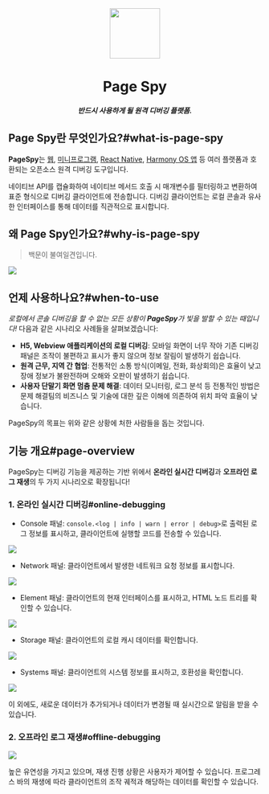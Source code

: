 [license-img]: https://img.shields.io/github/license/HuolalaTech/page-spy-web?label=License
[license-url]: https://github.com/HuolalaTech/page-spy-web/blob/main/LICENSE
[release-img]: https://img.shields.io/github/package-json/v/HuolalaTech/page-spy-web/release?label=Release
[release-url]: https://github.com/HuolalaTech/page-spy-web/blob/release/package.json
[browser-ver-img]: https://img.shields.io/npm/v/@huolala-tech/page-spy-browser?label=Browser&color=orange
[browser-ver-url]: https://npmjs.com/package/@huolala-tech/page-spy-browser
[uniapp-ver-img]: https://img.shields.io/npm/v/@huolala-tech/page-spy-uniapp?label=UniApp&color=green
[uniapp-ver-url]: https://npmjs.com/package/@huolala-tech/page-spy-uniapp
[wechat-ver-img]: https://img.shields.io/npm/v/@huolala-tech/page-spy-wechat?label=Wechat&color=green
[wechat-ver-url]: https://npmjs.com/package/@huolala-tech/page-spy-wechat
[alipay-ver-img]: https://img.shields.io/npm/v/@huolala-tech/page-spy-alipay?label=Alipay&color=blue
[alipay-ver-url]: https://npmjs.com/package/@huolala-tech/page-spy-alipay
[taro-ver-img]: https://img.shields.io/npm/v/@huolala-tech/page-spy-taro?label=Taro&color=blue
[taro-ver-url]: https://npmjs.com/package/@huolala-tech/page-spy-taro
[harmony-ver-img]: https://harmony.blucas.me/badge/version/@huolala/page-spy-harmony?label=Harmony&color=black
[harmony-ver-url]: https://ohpm.openharmony.cn/#/cn/detail/@huolala%2Fpage-spy-harmony
[api-ver-img]: https://img.shields.io/github/v/tag/HuolalaTech/page-spy-api?label=API
[api-ver-url]: https://github.com/HuolalaTech/page-spy-api/tags
[node-deploy]: https://img.shields.io/badge/Node_Deploy-Install-CB3937
[node-deploy-url]: https://pagespy.huolala.cn/#/docs/deploy-with-node
[docker-deploy]: https://img.shields.io/badge/Docker_Deploy-Install-1E63ED
[docker-deploy-url]: https://pagespy.huolala.cn/#/docs/deploy-with-docker
[bt-deploy]: https://img.shields.io/badge/BT_Deploy-Install-20a53a
[bt-deploy-url]: https://pagespy.huolala.cn/#/docs/deploy-with-baota





<div align="center">
  <img src={logo} height="100" />
  <h1>Page Spy</h1>
  <h5>반드시 사용하게 될 원격 디버깅 플랫폼.</h5>
</div>

## Page Spy란 무엇인가요?#what-is-page-spy

**PageSpy**는 [웹](./browser), [미니프로그램](./miniprogram), [React Native](./react-native), [Harmony OS 앱](./harmony) 등 여러 플랫폼과 호환되는 오픈소스 원격 디버깅 도구입니다.

네이티브 API를 캡슐화하여 네이티브 메서드 호출 시 매개변수를 필터링하고 변환하여 표준 형식으로 디버깅 클라이언트에 전송합니다. 디버깅 클라이언트는 로컬 콘솔과 유사한 인터페이스를 통해 데이터를 직관적으로 표시합니다.

## 왜 Page Spy인가요?#why-is-page-spy

> 백문이 불여일견입니다.

<a href={whyIsPageSpyImg} target="_blank">
  <img src={whyIsPageSpyImg} />
</a>

## 언제 사용하나요?#when-to-use

*로컬에서 콘솔 디버깅을 할 수 없는 모든 상황이 **PageSpy**가 빛을 발할 수 있는 때입니다!*
다음과 같은 시나리오 사례들을 살펴보겠습니다:

- **H5, Webview 애플리케이션의 로컬 디버깅**: 모바일 화면이 너무 작아 기존 디버깅 패널은 조작이 불편하고 표시가 좋지 않으며 정보 잘림이 발생하기 쉽습니다.
- **원격 근무, 지역 간 협업**: 전통적인 소통 방식(이메일, 전화, 화상회의)은 효율이 낮고 장애 정보가 불완전하며 오해와 오판이 발생하기 쉽습니다.
- **사용자 단말기 화면 멈춤 문제 해결**: 데이터 모니터링, 로그 분석 등 전통적인 방법은 문제 해결팀의 비즈니스 및 기술에 대한 깊은 이해에 의존하여 위치 파악 효율이 낮습니다.

PageSpy의 목표는 위와 같은 상황에 처한 사람들을 돕는 것입니다.

## 기능 개요#page-overview

PageSpy는 디버깅 기능을 제공하는 기반 위에서 **온라인 실시간 디버깅**과 **오프라인 로그 재생**의 두 가지 시나리오로 확장됩니다!

### 1. 온라인 실시간 디버깅#online-debugging

- Console 패널: `console.<log | info | warn | error | debug>`로 출력된 로그 정보를 표시하고, 클라이언트에 실행할 코드를 전송할 수 있습니다.

<a href={consoleImg} target="_blank">
  <img src={consoleImg} />
</a>

- Network 패널: 클라이언트에서 발생한 네트워크 요청 정보를 표시합니다.

<a href={networkImg} target="_blank">
  <img src={networkImg} />
</a>

- Element 패널: 클라이언트의 현재 인터페이스를 표시하고, HTML 노드 트리를 확인할 수 있습니다.

<a href={pageImg} target="_blank">
  <img src={pageImg} />
</a>

- Storage 패널: 클라이언트의 로컬 캐시 데이터를 확인합니다.

<a href={storageImg} target="_blank">
  <img src={storageImg} />
</a>

- Systems 패널: 클라이언트의 시스템 정보를 표시하고, 호환성을 확인합니다.

<a href={systemImg} target="_blank">
  <img src={systemImg} />
</a>

이 외에도, 새로운 데이터가 추가되거나 데이터가 변경될 때 실시간으로 알림을 받을 수 있습니다.

### 2. 오프라인 로그 재생#offline-debugging

<a href={offlineImg} target="_blank">
  <img src={offlineImg} />
</a>

높은 유연성을 가지고 있으며, 재생 진행 상황은 사용자가 제어할 수 있습니다. 프로그레스 바의 재생에 따라 클라이언트의 조작 궤적과 해당하는 데이터를 확인할 수 있습니다.

